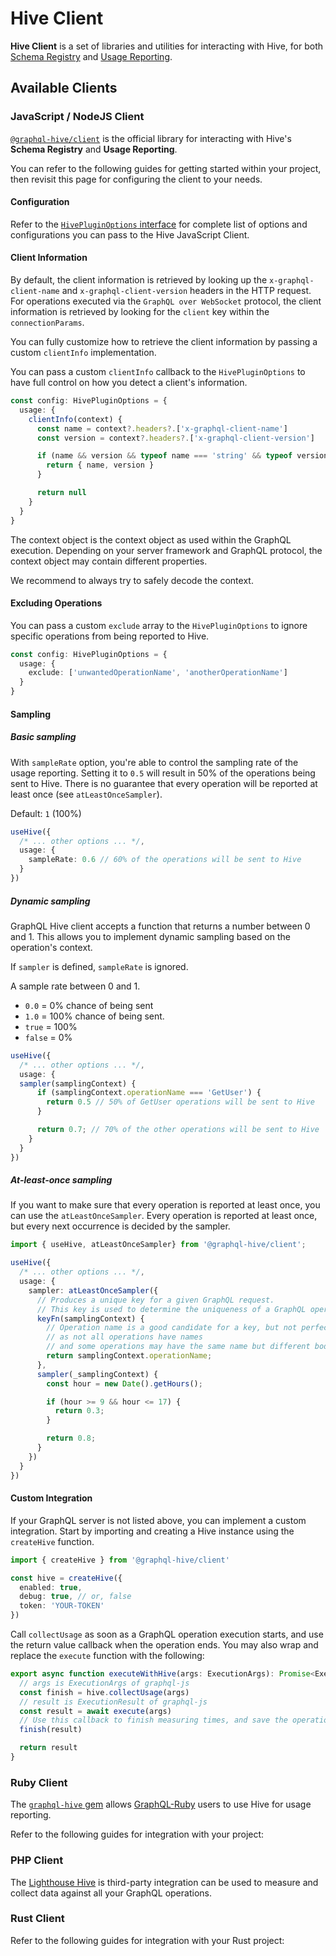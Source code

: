 
# Hive Client

**Hive Client** is a set of libraries and utilities for interacting with Hive, for both
[Schema Registry](/docs/features/schema-registry) and
[Usage Reporting](/docs/features/usage-reporting).

## Available Clients

### JavaScript / NodeJS Client

[`@graphql-hive/client`](https://npmjs.com/package/@graphql-hive/client) is the official library for
interacting with Hive's **Schema Registry** and **Usage Reporting**.

You can refer to the following guides for getting started within your project, then revisit this
page for configuring the client to your needs.

<Cards>
  <Card arrow title="GraphQL Yoga" href="/docs/integrations/graphql-yoga" />
  <Card arrow title="Envelop" href="/docs/integrations/envelop" />
  <Card arrow title="Schema-Stitching Gateway" href="/docs/integrations/schema-stitching" />
  <Card arrow title="Apollo-Server" href="/docs/integrations/apollo-server" />
  <Card arrow title="Apollo Gateway" href="/docs/integrations/apollo-gateway" />
  <Card arrow title="GraphQL Mesh" href="/docs/integrations/graphql-mesh" />
</Cards>

#### Configuration

Refer to the
[`HivePluginOptions` interface](https://github.com/kamilkisiela/graphql-hive/blob/main/packages/libraries/client/src/internal/types.ts#LL40C29-L40C29)
for complete list of options and configurations you can pass to the Hive JavaScript Client.

#### Client Information

By default, the client information is retrieved by looking up the `x-graphql-client-name` and
`x-graphql-client-version` headers in the HTTP request. For operations executed via the
`GraphQL over WebSocket` protocol, the client information is retrieved by looking for the `client`
key within the `connectionParams`.

You can fully customize how to retrieve the client information by passing a custom `clientInfo`
implementation.

You can pass a custom `clientInfo` callback to the `HivePluginOptions` to have full control on how
you detect a client's information.

```ts
const config: HivePluginOptions = {
  usage: {
    clientInfo(context) {
      const name = context?.headers?.['x-graphql-client-name']
      const version = context?.headers?.['x-graphql-client-version']

      if (name && version && typeof name === 'string' && typeof version === 'string') {
        return { name, version }
      }

      return null
    }
  }
}
```

The context object is the context object as used within the GraphQL execution. Depending on your
server framework and GraphQL protocol, the context object may contain different properties.

We recommend to always try to safely decode the context.

#### Excluding Operations

You can pass a custom `exclude` array to the `HivePluginOptions` to ignore specific operations from
being reported to Hive.

```ts
const config: HivePluginOptions = {
  usage: {
    exclude: ['unwantedOperationName', 'anotherOperationName']
  }
}
```

#### Sampling

##### Basic sampling

With `sampleRate` option, you're able to control the sampling rate of the usage reporting. Setting
it to `0.5` will result in 50% of the operations being sent to Hive. There is no guarantee that
every operation will be reported at least once (see `atLeastOnceSampler`).

Default: `1` (100%)

```typescript
useHive({
  /* ... other options ... */,
  usage: {
    sampleRate: 0.6 // 60% of the operations will be sent to Hive
  }
})
```

##### Dynamic sampling

GraphQL Hive client accepts a function that returns a number between 0 and 1. This allows you to
implement dynamic sampling based on the operation's context.

If `sampler` is defined, `sampleRate` is ignored.

A sample rate between 0 and 1.

- `0.0` = 0% chance of being sent
- `1.0` = 100% chance of being sent.
- `true` = 100%
- `false` = 0%

```typescript
useHive({
  /* ... other options ... */,
  usage: {
  sampler(samplingContext) {
      if (samplingContext.operationName === 'GetUser') {
        return 0.5 // 50% of GetUser operations will be sent to Hive
      }

      return 0.7; // 70% of the other operations will be sent to Hive
    }
  }
})
```

##### At-least-once sampling

If you want to make sure that every operation is reported at least once, you can use the
`atLeastOnceSampler`. Every operation is reported at least once, but every next occurrence is
decided by the sampler.

```typescript
import { useHive, atLeastOnceSampler} from '@graphql-hive/client';

useHive({
  /* ... other options ... */,
  usage: {
    sampler: atLeastOnceSampler({
      // Produces a unique key for a given GraphQL request.
      // This key is used to determine the uniqueness of a GraphQL operation.
      keyFn(samplingContext) {
        // Operation name is a good candidate for a key, but not perfect,
        // as not all operations have names
        // and some operations may have the same name but different body.
        return samplingContext.operationName;
      },
      sampler(_samplingContext) {
        const hour = new Date().getHours();

        if (hour >= 9 && hour <= 17) {
          return 0.3;
        }

        return 0.8;
      }
    })
  }
})
```

#### Custom Integration

If your GraphQL server is not listed above, you can implement a custom integration. Start by
importing and creating a Hive instance using the `createHive` function.

```ts
import { createHive } from '@graphql-hive/client'

const hive = createHive({
  enabled: true,
  debug: true, // or, false
  token: 'YOUR-TOKEN'
})
```

Call `collectUsage` as soon as a GraphQL operation execution starts, and use the return value
callback when the operation ends. You may also wrap and replace the `execute` function with the
following:

```ts
export async function executeWithHive(args: ExecutionArgs): Promise<ExecutionResult> {
  // args is ExecutionArgs of graphql-js
  const finish = hive.collectUsage(args)
  // result is ExecutionResult of graphql-js
  const result = await execute(args)
  // Use this callback to finish measuring times, and save the operation report
  finish(result)

  return result
}
```

### Ruby Client

The [`graphql-hive` gem](https://github.com/charlypoly/graphql-ruby-hive) allows
[GraphQL-Ruby](https://graphql-ruby.org/) users to use Hive for usage reporting.

Refer to the following guides for integration with your project:

<Cards>
  <Card arrow title="GraphQL-Ruby" href="/docs/integrations/graphql-ruby" />
</Cards>

### PHP Client

The [Lighthouse Hive](https://github.com/stayallive/lighthouse-graphql-hive) is third-party
integration can be used to measure and collect data against all your GraphQL operations.

<Cards>
  <Card arrow title="Lighthouse (Laravel)" href="/docs/integrations/lighthouse" />
</Cards>

### Rust Client

Refer to the following guides for integration with your Rust project:

<Cards>
  <Card arrow title="Apollo Router" href="/docs/integrations/apollo-router" />
</Cards>
